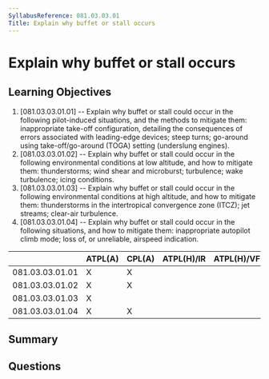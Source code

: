 ```yaml
---
SyllabusReference: 081.03.03.01
Title: Explain why buffet or stall occurs
---
```


# Explain why buffet or stall occurs

## Learning Objectives

1. [081.03.03.01.01] -- Explain why buffet or stall could occur in the following
   pilot-induced situations, and the methods to mitigate them: inappropriate
   take-off configuration, detailing the consequences of errors associated with
   leading-edge devices; steep turns; go-around using take-off/go-around (TOGA)
   setting (underslung engines).
2. [081.03.03.01.02] -- Explain why buffet or stall could occur in the following
   environmental conditions at low altitude, and how to mitigate them:
   thunderstorms; wind shear and microburst; turbulence; wake turbulence; icing
   conditions.
3. [081.03.03.01.03] -- Explain why buffet or stall could occur in the following
   environmental conditions at high altitude, and how to mitigate them:
   thunderstorms in the intertropical convergence zone (ITCZ); jet streams;
   clear-air turbulence.
4. [081.03.03.01.04] -- Explain why buffet or stall could occur in the following
   situations, and how to mitigate them: inappropriate autopilot climb mode;
   loss of, or unreliable, airspeed indication.

|                 | ATPL(A) | CPL(A) | ATPL(H)/IR | ATPL(H)/VFR | CPL(H) | IR  | CBIR(A) |
| --------------- | ------- | ------ | ---------- | ----------- | ------ | --- | ------- |
| 081.03.03.01.01 | X       | X      |            |             |        |     |         |
| 081.03.03.01.02 | X       | X      |            |             |        |     |         |
| 081.03.03.01.03 | X       |        |            |             |        |     |         |
| 081.03.03.01.04 | X       | X      |            |             |        |     |         |

## Summary

## Questions
